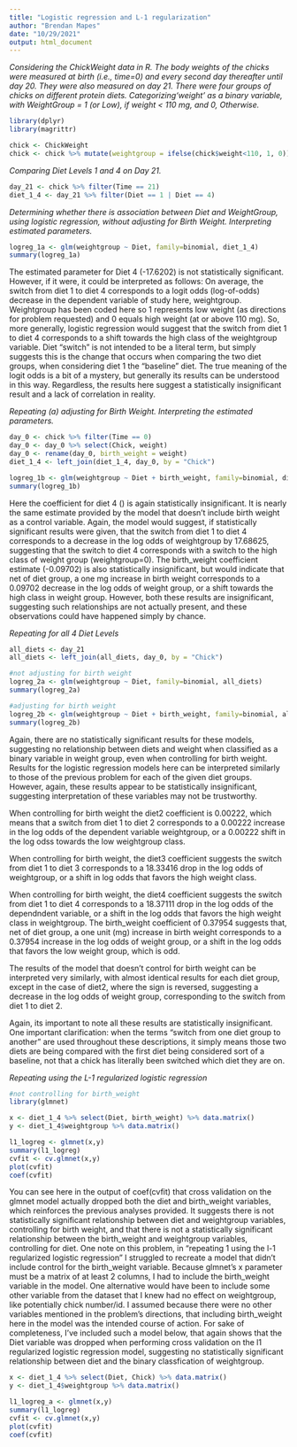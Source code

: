 ---
title: "Logistic regression and L-1 regularization"
author: "Brendan Mapes"
date: "10/29/2021"
output: html_document
---
_Considering the ChickWeight data in R. The body weights of the chicks were measured at birth (i.e., time=0) and every second day thereafter until day 20. They were also measured on day 21. There were four groups of chicks on different protein diets. Categorizing‘weight’ as a binary variable, with WeightGroup = 1 (or Low), if weight < 110 mg,  and 0, Otherwise._ 
```{r setup, include=FALSE}
library(dplyr)
library(magrittr)

chick <- ChickWeight
chick <- chick %>% mutate(weightgroup = ifelse(chick$weight<110, 1, 0))
```
_Comparing Diet Levels 1 and 4 on Day 21._
```{r}
day_21 <- chick %>% filter(Time == 21)
diet_1_4 <- day_21 %>% filter(Diet == 1 | Diet == 4)
```

_Determining whether there is association between Diet and WeightGroup, using logistic regression, without adjusting for Birth Weight. Interpreting estimated parameters._
```{r}
logreg_1a <- glm(weightgroup ~ Diet, family=binomial, diet_1_4)
summary(logreg_1a)
```
The estimated parameter for Diet 4 (-17.6202) is not statistically significant. However, if it were, it could be interpreted as follows: On average, the switch from diet 1 to diet 4 corresponds to a logit odds (log-of-odds) decrease in the dependent variable of study here, weightgroup. Weightgroup has been coded here so 1 represents low weight (as directions for problem requested) and 0 equals high weight (at or above 110 mg). So, more generally, logistic regression would suggest that the switch from diet 1 to diet 4 corresponds to a shift towards the high class of the weightgroup variable. Diet "switch" is not intended to be a literal term, but simply suggests this is the change that occurs when comparing the two diet groups, when considering diet 1 the "baseline" diet. The true meaning of the logit odds is a bit of a mystery, but generally its results can be understood in this way. Regardless, the results here suggest a statistically insignificant result and a lack of correlation in reality. 

_Repeating (a) adjusting for Birth Weight. Interpreting the estimated parameters._
```{r}
day_0 <- chick %>% filter(Time == 0)
day_0 <- day_0 %>% select(Chick, weight)
day_0 <- rename(day_0, birth_weight = weight)
diet_1_4 <- left_join(diet_1_4, day_0, by = "Chick")

logreg_1b <- glm(weightgroup ~ Diet + birth_weight, family=binomial, diet_1_4)
summary(logreg_1b)
```
Here the coefficient for diet 4 () is again statistically insignificant. It is nearly the same estimate provided by the model that doesn't include birth weight as a control variable. Again, the model would suggest, if statistically significant results were given, that the switch from diet 1 to diet 4 corresponds to a decrease in the log odds of weightgroup by 17.68625, suggesting that the switch to diet 4 corresponds with a switch to the high class of weight group (weightgroup=0). The birth_weight coefficient estimate (-0.09702) is also statistically insignificant, but would indicate that net of diet group, a one mg increase in birth weight corresponds to a 0.09702 decrease in the log odds of weight group, or a shift towards the high class in weight group. However, both these results are insignificant, suggesting such relationships are not actually present, and these observations could have happened simply by chance. 

_Repeating for all 4 Diet Levels_
```{r}
all_diets <- day_21
all_diets <- left_join(all_diets, day_0, by = "Chick")

#not adjusting for birth weight
logreg_2a <- glm(weightgroup ~ Diet, family=binomial, all_diets)
summary(logreg_2a)

#adjusting for birth weight
logreg_2b <- glm(weightgroup ~ Diet + birth_weight, family=binomial, all_diets)
summary(logreg_2b)
```

Again, there are no statistically significant results for these models, suggesting no relationship between diets and weight when classified as a binary variable in weight group, even when controlling for birth weight. Results for the logistic regression models here can be interpreted similarly to those of the previous problem for each of the given diet groups. However, again, these results appear to be statistically insignificant, suggesting interpretation of these variables may not be trustworthy. 

When controlling for birth weight the diet2 coefficient is 0.00222, which means that a switch from diet 1 to diet 2 corresponds to a 0.00222 increase in the log odds of the dependent variable weightgroup, or a 0.00222 shift in the log odss towards the low weightgroup class. 

When controlling for birth weight, the diet3 coefficient suggests the switch from diet 1 to diet 3 corresponds to a 18.33416 drop in the log odds of weightgroup, or a shift in log odds that favors the high weight class.

When controlling for birth weight, the diet4 coefficient suggests the switch from diet 1 to diet 4 corresponds to a 18.37111 drop in the log odds of the dependndent variable, or a shift in the log odds that favors the high weight class in weightgroup. 
The birth_weight coefficient of 0.37954 suggests that, net of diet group, a one unit (mg) increase in birth weight corresponds to a 0.37954 increase in the log odds of weight group, or a shift in the log odds that favors the low weight group, which is odd. 

The results of the model that doesn't control for birth weight can be interpreted very similarly, with almost identical results for each diet group, except in the case of diet2, where the sign is reversed, suggesting a decrease in the log odds of weight group, corresponding to the switch from diet 1 to diet 2.

Again, its important to note all these results are statistically insignificant. One important clarification: when the terms "switch from one diet group to another" are used throughout these descriptions, it simply means those two diets are being compared with the first diet being considered sort of a baseline, not that a chick has literally been switched which diet they are on. 

_Repeating using the L-1 regularized logistic regression_
```{r}
#not controlling for birth_weight
library(glmnet)

x <- diet_1_4 %>% select(Diet, birth_weight) %>% data.matrix()
y <- diet_1_4$weightgroup %>% data.matrix()

l1_logreg <- glmnet(x,y)
summary(l1_logreg)
cvfit <- cv.glmnet(x,y)
plot(cvfit)
coef(cvfit)
```
You can see here in the output of coef(cvfit) that cross validation on the glmnet model actually dropped both the diet and birth_weight variables, which reinforces the previous analyses provided. It suggests there is not statistically significant relationship between diet and weightgroup variables, controlling for birth weight, and that there is not a statistically significant relationship between the birth_weight and weightgroup variables, controlling for diet. One note on this problem, in "repeating 1 using the l-1 regularized logistic regression" I struggled to recreate a model that didn't include control for the birth_weight variable. Because glmnet's x parameter must be a matrix of at least 2 columns, I had to include the birth_weight variable in the model. One alternative would have been to include some other variable from the dataset that I knew had no effect on weightgroup, like potentially chick number/id. I assumed because there were no other variables mentioned in the problem's directions, that including birth_weight here in the model was the intended course of action. For sake of completeness, I've included such a model below, that again shows that the Diet variable was dropped when performing cross validation on the l1 regularized logistic regression model, suggesting no statistically significant relationship between diet and the binary classfication of weightgroup. 

```{r,RUN=FALSE}
x <- diet_1_4 %>% select(Diet, Chick) %>% data.matrix()
y <- diet_1_4$weightgroup %>% data.matrix()

l1_logreg_a <- glmnet(x,y)
summary(l1_logreg)
cvfit <- cv.glmnet(x,y)
plot(cvfit)
coef(cvfit)
```

